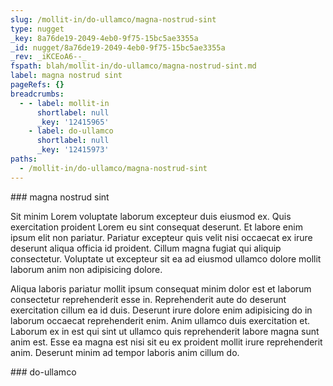```yaml
---
slug: /mollit-in/do-ullamco/magna-nostrud-sint
type: nugget
_key: 8a76de19-2049-4eb0-9f75-15bc5ae3355a
_id: nugget/8a76de19-2049-4eb0-9f75-15bc5ae3355a
_rev: _iKCEoA6--_
fspath: blah/mollit-in/do-ullamco/magna-nostrud-sint.md
label: magna nostrud sint
pageRefs: {}
breadcrumbs:
  - - label: mollit-in
      shortlabel: null
      _key: '12415965'
    - label: do-ullamco
      shortlabel: null
      _key: '12415973'
paths:
  - /mollit-in/do-ullamco/magna-nostrud-sint
---
```


<NuggetArea>
<Nugget slug="/mollit-in/do-ullamco/magna-nostrud-sint" type="nugget" _key="8a76de19-2049-4eb0-9f75-15bc5ae3355a" _id="nugget/8a76de19-2049-4eb0-9f75-15bc5ae3355a" _rev="_iKCEoA6--_" fspath="blah/mollit-in/do-ullamco/magna-nostrud-sint.md" label="magna nostrud sint" paths="/mollit-in/do-ullamco/magna-nostrud-sint">
<NuggetBody>
### magna nostrud sint

Sit minim Lorem voluptate laborum excepteur duis eiusmod ex. Quis exercitation proident Lorem eu sint consequat deserunt. Et labore enim ipsum elit non pariatur. Pariatur excepteur quis velit nisi occaecat ex irure deserunt aliqua officia id proident. Cillum magna fugiat qui aliquip consectetur. Voluptate ut excepteur sit ea ad eiusmod ullamco dolore mollit laborum anim non adipisicing dolore.

Aliqua laboris pariatur mollit ipsum consequat minim dolor est et laborum consectetur reprehenderit esse in. Reprehenderit aute do deserunt exercitation cillum ea id duis. Deserunt irure dolore enim adipisicing do in laborum occaecat reprehenderit enim. Anim ullamco duis exercitation et. Laborum ex in est qui sint ut ullamco quis reprehenderit labore magna sunt anim est. Esse ea magna est nisi sit eu ex proident mollit irure reprehenderit anim. Deserunt minim ad tempor laboris anim cillum do.

</NuggetBody>
<Breadcrumbs>
<Crumbs>
<Crumb _key="12415965" label="mollit-in" /><Crumb _key="12415973" label="do-ullamco" />
</Crumbs>
</Breadcrumbs>
</Nugget>

<NuggetsInbound>
</NuggetsInbound>
<NuggetsOutbound>
</NuggetsOutbound>
</NuggetArea>
<PassagesInbound>
<Passage direction="inbound" type="passage" _key="12415973" _id="passage/12415973" _rev="_iKCEoA---A" label="do-ullamco" passage="do-ullamco" fspath="blah/mollit-in/do-ullamco" paths="/mollit-in/do-ullamco" slug="/mollit-in/do-ullamco">
<NuggetBody>
### do-ullamco

</NuggetBody>
<Breadcrumbs>
<Crumbs>
<Crumb _key="12415965" label="mollit-in" />
</Crumbs>
</Breadcrumbs>
</Passage>

</PassagesInbound>
<PassagesOutbound>
</PassagesOutbound>